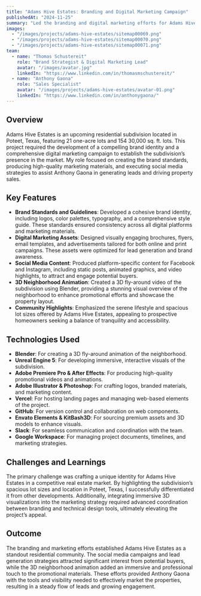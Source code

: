 ```yaml
---
title: "Adams Hive Estates: Branding and Digital Marketing Campaign"
publishedAt: "2024-11-25"
summary: "Led the branding and digital marketing efforts for Adams Hive Estates, an upcoming residential subdivision in Poteet, Texas, to launch its social media presence and generate leads for property sales."
images:
  - "/images/projects/adams-hive-estates/sitemap00069.png"
  - "/images/projects/adams-hive-estates/sitemap00070.png"
  - "/images/projects/adams-hive-estates/sitemap00071.png"
team:
  - name: "Thomas Schustereit"
    role: "Brand Strategist & Digital Marketing Lead"
    avatar: "/images/avatar.jpg"
    linkedIn: "https://www.linkedin.com/in/thomasmschustereit/"
  - name: "Anthony Gaona"
    role: "Sales Specialist"
    avatar: "/images/projects/adams-hive-estates/avatar-01.png"
    linkedIn: "https://www.linkedin.com/in/anthonygaona/"
---
```


## Overview

Adams Hive Estates is an upcoming residential subdivision located in Poteet, Texas, featuring 21 one-acre lots and 154 30,000 sq. ft. lots. This project required the development of a compelling brand identity and a comprehensive digital marketing campaign to establish the subdivision’s presence in the market. My role focused on creating the brand standards, producing high-quality marketing materials, and executing social media strategies to assist Anthony Gaona in generating leads and driving property sales.

## Key Features

- **Brand Standards and Guidelines**: Developed a cohesive brand identity, including logos, color palettes, typography, and a comprehensive style guide. These standards ensured consistency across all digital platforms and marketing materials.
- **Digital Marketing Assets**: Designed visually engaging brochures, flyers, email templates, and advertisements tailored for both online and print campaigns. These assets were optimized for lead generation and brand awareness.
- **Social Media Content**: Produced platform-specific content for Facebook and Instagram, including static posts, animated graphics, and video highlights, to attract and engage potential buyers.
- **3D Neighborhood Animation**: Created a 3D fly-around video of the subdivision using Blender, providing a stunning visual overview of the neighborhood to enhance promotional efforts and showcase the property layout.
- **Community Highlights**: Emphasized the serene lifestyle and spacious lot sizes offered by Adams Hive Estates, appealing to prospective homeowners seeking a balance of tranquility and accessibility.

## Technologies Used

- **Blender**: For creating a 3D fly-around animation of the neighborhood.
- **Unreal Engine 5**: For developing immersive, interactive visuals of the subdivision.
- **Adobe Premiere Pro & After Effects**: For producing high-quality promotional videos and animations.
- **Adobe Illustrator & Photoshop**: For crafting logos, branded materials, and marketing content.
- **Vercel**: For hosting landing pages and managing web-based elements of the project.
- **GitHub**: For version control and collaboration on web components.
- **Envato Elements & KitBash3D**: For sourcing premium assets and 3D models to enhance visuals.
- **Slack**: For seamless communication and coordination with the team.
- **Google Workspace**: For managing project documents, timelines, and marketing strategies.

## Challenges and Learnings

The primary challenge was crafting a unique identity for Adams Hive Estates in a competitive real estate market. By highlighting the subdivision’s spacious lot sizes and location in Poteet, Texas, I successfully differentiated it from other developments. Additionally, integrating immersive 3D visualizations into the marketing strategy required advanced coordination between branding and technical design tools, ultimately elevating the project’s appeal.

## Outcome

The branding and marketing efforts established Adams Hive Estates as a standout residential community. The social media campaigns and lead generation strategies attracted significant interest from potential buyers, while the 3D neighborhood animation added an immersive and professional touch to the promotional materials. These efforts provided Anthony Gaona with the tools and visibility needed to effectively market the properties, resulting in a steady flow of leads and growing engagement.
